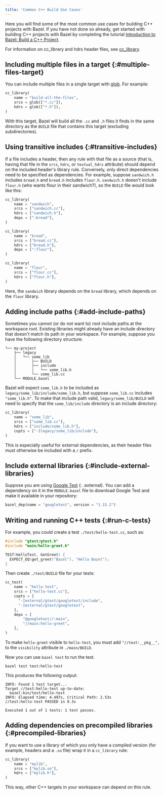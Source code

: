 ```yaml
---
title: 'Common C++ Build Use Cases'
---
```


Here you will find some of the most common use cases for building C++ projects
with Bazel. If you have not done so already, get started with building C++
projects with Bazel by completing the tutorial
[Introduction to Bazel: Build a C++ Project](/versions/8.0.0/start/cpp).

For information on cc_library and hdrs header files, see
<a href="/versions/8.0.0/reference/be/c-cpp#cc_library">cc_library</a>.

## Including multiple files in a target {:#multiple-files-target}

You can include multiple files in a single target with
<a href="/versions/8.0.0/reference/be/functions#glob">glob</a>.
For example:

```python
cc_library(
    name = "build-all-the-files",
    srcs = glob(["*.cc"]),
    hdrs = glob(["*.h"]),
)
```

With this target, Bazel will build all the `.cc` and `.h` files it finds in the
same directory as the `BUILD` file that contains this target (excluding
subdirectories).

## Using transitive includes {:#transitive-includes}

If a file includes a header, then any rule with that file as a source (that is,
having that file in the `srcs`, `hdrs`, or `textual_hdrs` attribute) should
depend on the included header's library rule. Conversely, only direct
dependencies need to be specified as dependencies. For example, suppose
`sandwich.h` includes `bread.h` and `bread.h` includes `flour.h`. `sandwich.h`
doesn't include `flour.h` (who wants flour in their sandwich?), so the `BUILD`
file would look like this:

```python
cc_library(
    name = "sandwich",
    srcs = ["sandwich.cc"],
    hdrs = ["sandwich.h"],
    deps = [":bread"],
)

cc_library(
    name = "bread",
    srcs = ["bread.cc"],
    hdrs = ["bread.h"],
    deps = [":flour"],
)

cc_library(
    name = "flour",
    srcs = ["flour.cc"],
    hdrs = ["flour.h"],
)
```

Here, the `sandwich` library depends on the `bread` library, which depends
on the `flour` library.

## Adding include paths {:#add-include-paths}

Sometimes you cannot (or do not want to) root include paths at the workspace
root. Existing libraries might already have an include directory that doesn't
match its path in your workspace. For example, suppose you have the following
directory structure:

```
└── my-project
    ├── legacy
    │   └── some_lib
    │       ├── BUILD
    │       ├── include
    │       │   └── some_lib.h
    │       └── some_lib.cc
    └── MODULE.bazel
```

Bazel will expect `some_lib.h` to be included as
`legacy/some_lib/include/some_lib.h`, but suppose `some_lib.cc` includes
`"some_lib.h"`. To make that include path valid,
`legacy/some_lib/BUILD` will need to specify that the `some_lib/include`
directory is an include directory:

```python
cc_library(
    name = "some_lib",
    srcs = ["some_lib.cc"],
    hdrs = ["include/some_lib.h"],
    copts = ["-Ilegacy/some_lib/include"],
)
```

This is especially useful for external dependencies, as their header files
must otherwise be included with a `/` prefix.

## Include external libraries {:#include-external-libraries}

Suppose you are using [Google Test](https://github.com/google/googletest)
{: .external}.
You can add a dependency on it in the `MODULE.bazel` file to
download Google Test and make it available in your repository:

```python
bazel_dep(name = "googletest", version = "1.15.2")
```

## Writing and running C++ tests {:#run-c-tests}

For example, you could create a test `./test/hello-test.cc`, such as:

```cpp
#include "gtest/gtest.h"
#include "main/hello-greet.h"

TEST(HelloTest, GetGreet) {
  EXPECT_EQ(get_greet("Bazel"), "Hello Bazel");
}
```

Then create `./test/BUILD` file for your tests:

```python
cc_test(
    name = "hello-test",
    srcs = ["hello-test.cc"],
    copts = [
      "-Iexternal/gtest/googletest/include",
      "-Iexternal/gtest/googletest",
    ],
    deps = [
        "@googletest//:main",
        "//main:hello-greet",
    ],
)
```

To make `hello-greet` visible to `hello-test`, you must add
`"//test:__pkg__",` to the `visibility` attribute in `./main/BUILD`.

Now you can use `bazel test` to run the test.

```
bazel test test:hello-test
```

This produces the following output:

```
INFO: Found 1 test target...
Target //test:hello-test up-to-date:
  bazel-bin/test/hello-test
INFO: Elapsed time: 4.497s, Critical Path: 2.53s
//test:hello-test PASSED in 0.3s

Executed 1 out of 1 tests: 1 test passes.
```

## Adding dependencies on precompiled libraries {:#precompiled-libraries}

If you want to use a library of which you only have a compiled version (for
example, headers and a `.so` file) wrap it in a `cc_library` rule:

```python
cc_library(
    name = "mylib",
    srcs = ["mylib.so"],
    hdrs = ["mylib.h"],
)
```

This way, other C++ targets in your workspace can depend on this rule.
